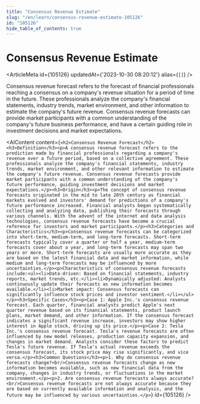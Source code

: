 ```yaml
---
title: "Consensus Revenue Estimate"
slug: "/en/learn/consensus-revenue-estimate-105126"
id: "105126"
hide_table_of_contents: true
---
```



# Consensus Revenue Estimate

<ArticleMeta id={105126} updatedAt={'2023-10-30 08:20:12'} alias={`[]`} />
<div className='border-solid border-b border-t-0 my-4 border-[var(--ifm-color-gray-300)]' />

Consensus revenue forecast refers to the forecast of financial professionals reaching a consensus on a company's revenue situation for a period of time in the future. These professionals analyze the company's financial statements, industry trends, market environment, and other information to estimate the company's future revenue. Consensus revenue forecasts can provide market participants with a common understanding of the company's future business performance, and have a certain guiding role in investment decisions and market expectations.

<AIContent content={`<h2>Consensus Revenue Forecast</h2><h3>Definition</h3><p>A consensus revenue forecast refers to the prediction made by financial professionals regarding a company's revenue over a future period, based on a collective agreement. These professionals analyze the company's financial statements, industry trends, market environment, and other relevant information to estimate the company's future revenue. Consensus revenue forecasts provide market participants with a common understanding of the company's future performance, guiding investment decisions and market expectations.</p><h3>Origin</h3><p>The concept of consensus revenue forecasts originated in the mid to late 20th century as financial markets evolved and investors' demand for predictions of a company's future performance increased. Financial analysts began systematically collecting and analyzing data, publishing their forecasts through various channels. With the advent of the internet and data analysis technologies, consensus revenue forecasts have become a crucial reference for investors and market participants.</p><h3>Categories and Characteristics</h3><p>Consensus revenue forecasts can be categorized into short-term, medium-term, and long-term forecasts. Short-term forecasts typically cover a quarter or half a year, medium-term forecasts cover about a year, and long-term forecasts may span two years or more. Short-term forecasts are usually more accurate as they are based on the latest financial data and market information, while medium and long-term forecasts may be influenced by more uncertainties.</p><p>Characteristics of consensus revenue forecasts include:<ul><li>Data-driven: Based on financial statements, industry reports, market trends, etc.</li><li>Dynamically adjusted: Analysts continuously update their forecasts as new information becomes available.</li><li>Market impact: Consensus forecasts can significantly influence stock prices and investor sentiment.</li></ul></p><h3>Specific Cases</h3><p>Case 1: Apple Inc.'s consensus revenue forecast. Each quarter, financial analysts predict Apple's next quarter revenue based on its financial statements, product launch plans, market demand, and other information. If the consensus forecast indicates a significant revenue increase, investors may show higher interest in Apple stock, driving up its price.</p><p>Case 2: Tesla Inc.'s consensus revenue forecast. Tesla's revenue forecasts are often influenced by new model releases, production capacity expansion, and changes in market demand. Analysts consider these factors to predict Tesla's future revenue. If Tesla's actual revenue exceeds the consensus forecast, its stock price may rise significantly, and vice versa.</p><h3>Common Questions</h3><p>1. Why do consensus revenue forecasts change?<br/>Consensus revenue forecasts change as new information becomes available, such as new financial data from the company, changes in industry trends, or fluctuations in the market environment.</p><p>2. Are consensus revenue forecasts always accurate?<br/>Consensus revenue forecasts are not always accurate because they are based on currently available information and analysis, and the future may be influenced by various uncertainties.</p>`} id={105126} />
